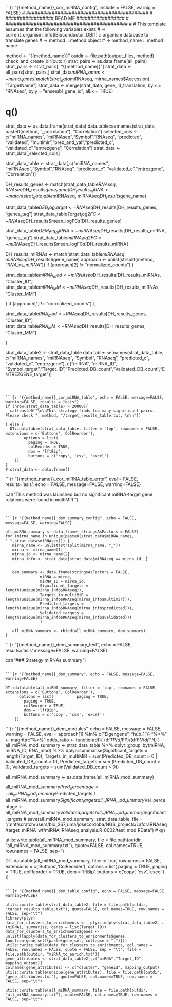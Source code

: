 ```{r "{{method_name}}_cor_miRNA_config", include = FALSE, warnig = FALSE}
# ###########################################
# ################# READ ME #################
# ###########################################
#
# This template assumes that the following variables exists
# => current_organism_info$Bioconductor_DB[1] :: organism database to translate genes
# => method :: method object
# => method_name :: method name
  
method <- "{{method_name}}"
outdir <- file.path(output_files, method)
check_and_create_dir(outdir)
strat_pairs <- as.data.frame(all_pairs)
strat_pairs <- strat_pairs[, "{{method_name}}"]
strat_data <- all_pairs[strat_pairs,]
strat_data$miRNA_names <- mirna_names[match(strat_data$miRNAseq, mirna_names$Accession), "TargetName"]
strat_data <- merge(strat_data, gene_id_translation, by.x = "RNAseq", by.y = "ensembl_gene_id", all.x = TRUE)

# q()
strat_data <- as.data.frame(strat_data)
data.table::setnames(strat_data, paste0(method, "_correlation"), "Correlation")
selected_cols <- c("miRNA_names", "miRNAseq","Symbol","RNAseq", "predicted", "validated", "multimir","pred_and_val","predicted_c", "validated_c","entrezgene", "Correlation")
strat_data <- strat_data[,selected_cols]

strat_data_table <- strat_data[,c("miRNA_names", "miRNAseq","Symbol","RNAseq", "predicted_c", "validated_c","entrezgene", "Correlation")]


DH_results_genes <- match(strat_data_table$RNAseq, RNAseq$DH_results$gene_name)
DH_results_miRNA <- match(strat_data_table$miRNAseq, miRNAseq$DH_results$gene_name)

strat_data_table$DEG_tag_target <- RNAseq$DH_results[DH_results_genes, "genes_tag"]
strat_data_table$Target_log2FC <- RNAseq$DH_results$mean_logFCs[DH_results_genes]

strat_data_table$DEM_tag_miRNA <- miRNAseq$DH_results[DH_results_miRNA, "genes_tag"]
strat_data_table$miRNA_log2FC <- miRNAseq$DH_results$mean_logFCs[DH_results_miRNA]



DH_results_miRNAs <- match(strat_data_table$miRNAseq, miRNAseq$DH_results$gene_name)
approach <- unlist(strsplit(method, "_RNA_vs_miRNA_"))
if (approach[2] != "normalized_counts") {

  strat_data_table$miRNA_mod <- miRNAseq$DH_results[DH_results_miRNAs, "Cluster_ID"]    
  strat_data_table$miRNA_MM <- miRNAseq$DH_results[DH_results_miRNAs, "Cluster_MM"]  

}
if (approach[1] != "normalized_counts") {
  
  strat_data_table$RNA_mod <- RNAseq$DH_results[DH_results_genes, "Cluster_ID"]    
  strat_data_table$RNA_MM <- RNAseq$DH_results[DH_results_genes, "Cluster_MM"]  

}

strat_data_table2 <- strat_data_table
data.table::setnames(strat_data_table, 
  c("miRNA_names", "miRNAseq", "Symbol",       "RNAseq",   "predicted_c",       "validated_c",       "entrezgene"),
  c("miRNA",       "miRNA_ID", "Symbol_target","Target_ID","Predicted_DB_count","Validated_DB_count","ENTREZGENE_target"))


```



```{r "{{method_name}}_cor_miRNA_table", echo = FALSE, message=FALSE, warning=FALSE, results = "asis"}
if (nrow(strat_data_table) > 20000){
  cat(paste0("\n\nThis strategy finds too many significant pairs. Please check ", method, "/target_results_table.txt. \n\n"))

} else {
  DT::datatable(strat_data_table, filter = 'top', rownames = FALSE, extensions = c('Buttons','ColReorder'),
        options = list(
          paging = TRUE,
          colReorder = TRUE,
          dom = 'lftBip',
          buttons = c('copy', 'csv', 'excel')
    ))
}
# strat_data <- data.frame()
```


```{r "{{method_name}}_cor_miRNA_table_error", eval = FALSE, results='asis', echo = FALSE, message=FALSE, warning=FALSE}

cat("This method was launched but no significant miRNA-target gene relations were found in multiMiR.\n")

```


```{r "{{method_name}}_dem_summary_config", echo = FALSE, message=FALSE, warning=FALSE}

all_miRNA_summary <- data.frame( stringsAsFactors = FALSE)
for (mirna_name in unique(paste0(strat_data$miRNA_names, "_",strat_data$miRNAseq))) {
   mirna_name <- unlist(strsplit(mirna_name, "_"))
   mirna <- mirna_name[1]
   mirna_id <- mirna_name[2]
   mirna_info <- strat_data[strat_data$miRNAseq == mirna_id, ]


   dem_summary <- data.frame(stringsAsFactors = FALSE,
               miRNA = mirna,
               miRNA_ID = mirna_id,
               Significant_targets = length(unique(mirna_info$RNAseq)),
               Targets_in_multiMiR = length(unique(mirna_info$RNAseq[mirna_info$multimir])),
               Predicted_targets = length(unique(mirna_info$RNAseq[mirna_info$predicted])),
               Validated_targets = length(unique(mirna_info$RNAseq[mirna_info$validated]))
               )
  
   all_miRNA_summary <- rbind(all_miRNA_summary, dem_summary)
}
```

```{r "{{method_name}}_dem_summary_text", echo = FALSE,  results='asis',message=FALSE, warning=FALSE}

cat("### Strategy miRNAs summary\n\n")

```

```{r "{{method_name}}_dem_summary", echo = FALSE, message=FALSE, warning=FALSE}

DT::datatable(all_miRNA_summary, filter = 'top', rownames = FALSE, extensions = c('Buttons','ColReorder'),
      options = list(          paging = TRUE,
        paging = TRUE,
        colReorder = TRUE,
        dom = 'lftBip',
        buttons = c('copy', 'csv', 'excel')
    ))

```




```{r "{{method_name}}_dem_modules", echo = FALSE, message = FALSE, warning = FALSE, eval = approach[1] %in% c("Eigengene", "hub_1")}
"%>%" <- magrittr::"%>%"
odds_ratio <- function(df){
  (df$TP/df$FP)/(df$FN / df$TN)
}
all_miRNA_mod_summary <- strat_data_table %>% 
                            dplyr::group_by(miRNA, miRNA_ID, RNA_mod) %>% 
                            dplyr::summarise(Significant_targets = length(Target_ID), 
                                      Targets_in_multiMiR = sum(Predicted_DB_count > 0 | Validated_DB_count > 0), 
                                      Predicted_targets = sum(Predicted_DB_count > 0), 
                                      Validated_targets = sum(Validated_DB_count > 0))

all_miRNA_mod_summary <- as.data.frame(all_miRNA_mod_summary)

all_miRNA_mod_summary$Pred_percentage <- all_miRNA_mod_summary$Predicted_targets / all_miRNA_mod_summary$Significant_targets
all_miRNA_mod_summary$Val_percentage <- all_miRNA_mod_summary$Validated_targets / all_miRNA_mod_summary$Significant_targets
# save(all_miRNA_mod_summary, strat_data_table, file = "/mnt/scratch/users/bio_267_uma/josecordoba/NGS_projects/LaforaRNAseq/target_miRNA_wf/miRNA_RNAseq_analysis.R_0002/test_mod.RData")
# q()



utils::write.table(all_miRNA_mod_summary, file = file.path(outdir, "all_miRNA_mod_summary.txt"), quote=FALSE, col.names=TRUE, row.names = FALSE, sep="\t")

DT::datatable(all_miRNA_mod_summary, filter = 'top', rownames = FALSE, extensions = c('Buttons','ColReorder'),
      options = list(          paging = TRUE,
        paging = TRUE,
        colReorder = TRUE,
        dom = 'lftBip',
        buttons = c('copy', 'csv', 'excel')
    ))




```

```{r "{{method_name}}_dem_table_config", echo = FALSE, message=FALSE, warning=FALSE}

utils::write.table(strat_data_table2, file = file.path(outdir, "target_results_table.txt"), quote=FALSE, col.names=TRUE, row.names = FALSE, sep="\t")
library(plyr)
data_for_clusters_to_enrichments <-  plyr::ddply(strat_data_table2, .(miRNA), summarise, genes = list(Target_ID))
data_for_clusters_to_enrichments$genes <- unlist(lapply(data_for_clusters_to_enrichments$genes, function(gene_set){paste(gene_set, collapse = ",")}))
utils::write.table(data_for_clusters_to_enrichments, col.names = FALSE, row.names = FALSE, quote = FALSE, sep = "\t", file =  file.path(outdir, "miRNA_to_enrich.txt"))
gene_attributes <- strat_data_table2[,c("miRNA","Target_ID", mapping_output)]
colnames(gene_attributes) <- c("cluster", "geneid", mapping_output)
utils::write.table(unique(gene_attributes), file = file.path(outdir, "gene_attributes.txt"), quote=FALSE, col.names=TRUE, row.names = FALSE, sep="\t")

utils::write.table(all_miRNA_summary, file = file.path(outdir, "all_miRNA_summary.txt"), quote=FALSE, col.names=TRUE, row.names = FALSE, sep="\t")

```



